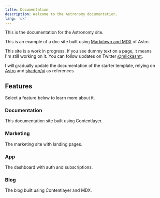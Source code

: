 ```yaml
---
title: Documentation
description: Welcome to the Astronomy documentation.
lang: 'uk'
---
```


This is the documentation for the Astronomy site.

This is an example of a doc site built using [Markdown and MDX](https://docs.astro.build/en/guides/markdown-content/) of Astro.

<Callout icon="⚠️" type="warning">

This site is a work in progress. If you see dummy text on a page, it means I'm still working on it. You can follow updates on Twitter [@miickasmt](https://twitter.com/miickasmt).

</Callout>

<Callout icon="💡" type="info">

I will gradually update the documentation of the starter template, relying on [Astro](https://docs.astro.build/en/getting-started/) and [shadcn/ui](https://ui.shadcn.com/) as references.

</Callout>

## Features

Select a feature below to learn more about it.

<div className="docs-grid-cols-2 mt-6">

<Card href="/docs/documentation">

### Documentation

This documentation site built using Contentlayer.

</Card>

<Card  href="/docs/marketing" disabled>

### Marketing

The marketing site with landing pages.

</Card>

<Card  href="/docs/app" disabled>

### App

The dashboard with auth and subscriptions.

</Card>

<Card  href="/docs/blog" disabled>

### Blog

The blog built using Contentlayer and MDX.

</Card>

</div>
